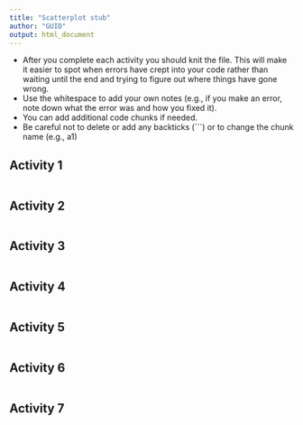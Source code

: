 ```yaml
---
title: "Scatterplot stub"
author: "GUID"
output: html_document
---
```


* After you complete each activity you should knit the file. This will make it easier to spot when errors have crept into your code rather than waiting until the end and trying to figure out where things have gone wrong.
* Use the whitespace to add your own notes (e.g., if you make an error, note down what the error was and how you fixed it).
* You can add additional code chunks if needed.
* Be careful not to delete or add any backticks (```) or to change the chunk name (e.g., a1)


## Activity 1

```r

```

## Activity 2

```r

```

## Activity 3

```r

```

## Activity 4

```r

```

## Activity 5

```r

```

## Activity 6

```r

```

## Activity 7

```r

```



